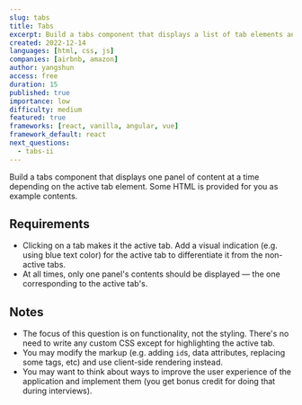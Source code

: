 ```yaml
---
slug: tabs
title: Tabs
excerpt: Build a tabs component that displays a list of tab elements and one associated panel of content at a time
created: 2022-12-14
languages: [html, css, js]
companies: [airbnb, amazon]
author: yangshun
access: free
duration: 15
published: true
importance: low
difficulty: medium
featured: true
frameworks: [react, vanilla, angular, vue]
framework_default: react
next_questions:
  - tabs-ii
---
```


Build a tabs component that displays one panel of content at a time depending on the active tab element. Some HTML is provided for you as example contents.

## Requirements

- Clicking on a tab makes it the active tab. Add a visual indication (e.g. using blue text color) for the active tab to differentiate it from the non-active tabs.
- At all times, only one panel's contents should be displayed — the one corresponding to the active tab's.

## Notes

- The focus of this question is on functionality, not the styling. There's no need to write any custom CSS except for highlighting the active tab.
- You may modify the markup (e.g. adding `id`s, data attributes, replacing some tags, etc) and use client-side rendering instead.
- You may want to think about ways to improve the user experience of the application and implement them (you get bonus credit for doing that during interviews).
